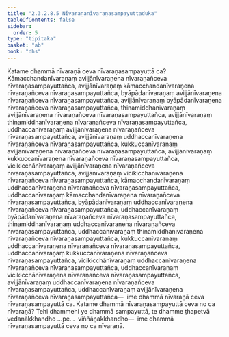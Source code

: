 ```yaml
---
title: "2.3.2.8.5 Nīvaraṇanīvaraṇasampayuttaduka"
tableOfContents: false
sidebar:
  order: 5
type: "tipitaka"
basket: "ab"
book: "dhs"
---
```



<DynamicBreadcrumb />

<Division number="1176" book="dhs">

<Paragraph number="1871" book="dhs">
Katame dhammā nīvaraṇā ceva nīvaraṇasampayuttā ca? Kāmacchandanīvaraṇaṃ avijjānīvaraṇena nīvaraṇañceva nīvaraṇasampayuttañca, avijjānīvaraṇaṃ kāmacchandanīvaraṇena nīvaraṇañceva nīvaraṇasampayuttañca, byāpādanīvaraṇaṃ avijjānīvaraṇena nīvaraṇañceva nīvaraṇasampayuttañca, avijjānīvaraṇaṃ byāpādanīvaraṇena nīvaraṇañceva nīvaraṇasampayuttañca, thinamiddhanīvaraṇaṃ avijjānīvaraṇena nīvaraṇañceva nīvaraṇasampayuttañca, avijjānīvaraṇaṃ thinamiddhanīvaraṇena nīvaraṇañceva nīvaraṇasampayuttañca, uddhaccanīvaraṇaṃ avijjānīvaraṇena nīvaraṇañceva nīvaraṇasampayuttañca, avijjānīvaraṇaṃ uddhaccanīvaraṇena nīvaraṇañceva nīvaraṇasampayuttañca, kukkuccanīvaraṇaṃ avijjānīvaraṇena nīvaraṇañceva nīvaraṇasampayuttañca, avijjānīvaraṇaṃ kukkuccanīvaraṇena nīvaraṇañceva nīvaraṇasampayuttañca, vicikicchānīvaraṇaṃ avijjānīvaraṇena nīvaraṇañceva nīvaraṇasampayuttañca, avijjānīvaraṇaṃ vicikicchānīvaraṇena nīvaraṇañceva nīvaraṇasampayuttañca, kāmacchandanīvaraṇaṃ uddhaccanīvaraṇena nīvaraṇañceva nīvaraṇasampayuttañca, uddhaccanīvaraṇaṃ kāmacchandanīvaraṇena nīvaraṇañceva nīvaraṇasampayuttañca, byāpādanīvaraṇaṃ uddhaccanīvaraṇena nīvaraṇañceva nīvaraṇasampayuttañca, uddhaccanīvaraṇaṃ byāpādanīvaraṇena nīvaraṇañceva nīvaraṇasampayuttañca, thinamiddhanīvaraṇaṃ uddhaccanīvaraṇena nīvaraṇañceva nīvaraṇasampayuttañca, uddhaccanīvaraṇaṃ thinamiddhanīvaraṇena nīvaraṇañceva nīvaraṇasampayuttañca, kukkuccanīvaraṇaṃ uddhaccanīvaraṇena nīvaraṇañceva nīvaraṇasampayuttañca, uddhaccanīvaraṇaṃ kukkuccanīvaraṇena nīvaraṇañceva nīvaraṇasampayuttañca, vicikicchānīvaraṇaṃ uddhaccanīvaraṇena nīvaraṇañceva nīvaraṇasampayuttañca, uddhaccanīvaraṇaṃ vicikicchānīvaraṇena nīvaraṇañceva nīvaraṇasampayuttañca, avijjānīvaraṇaṃ uddhaccanīvaraṇena nīvaraṇañceva nīvaraṇasampayuttañca, uddhaccanīvaraṇaṃ avijjānīvaraṇena nīvaraṇañceva nīvaraṇasampayuttañca—  ime dhammā nīvaraṇā ceva nīvaraṇasampayuttā ca.
</Paragraph>

</Division>
<Division number="1177" book="dhs">

<Paragraph number="1872" book="dhs">
Katame dhammā nīvaraṇasampayuttā ceva no ca nīvaraṇā? Tehi dhammehi ye dhammā sampayuttā, te dhamme ṭhapetvā vedanākkhandho …pe…  viññāṇakkhandho—  ime dhammā nīvaraṇasampayuttā ceva no ca nīvaraṇā.
</Paragraph>
</Division>